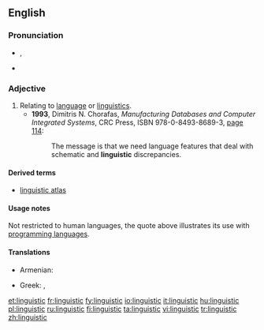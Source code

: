 ==English==

===Pronunciation===
* {{IPA|/lɪŋˈɡwɪstɪk/}}, {{SAMPA|/lIN"gwIstIk/}}
* {{audio|en-us-linguistic.ogg|Audio (US)}}

===Adjective===
{{en-adj|-}}

# Relating to [[language]] or [[linguistics]].
#* '''1993''', Dimitris N. Chorafas, ''Manufacturing Databases and Computer Integrated Systems'', CRC Press, ISBN 978-0-8493-8689-3, [http://books.google.com/books?id=ttMdfFpo7uYC&pg=PA114&vq=linguistic page 114]:
#*: The message is that we need language features that deal with schematic and '''linguistic''' discrepancies.

====Derived terms====
* [[linguistic atlas]]

====Usage notes====
Not restricted to human languages, the quote above illustrates its use with [[programming language]]s.

====Translations====
{{trans-top|Relating to language or linguistics}}
* Armenian: {{t-|hy|լեզվաբանական|tr=lezvabanakan|sc=Armn|xs=Armenian}}
{{trans-mid}}
* Greek: {{t+|el|γλωσσολογικός|sc=Grek}}, {{t+|el|γλωσσικός|sc=Grek}}
{{trans-bottom}}

[[et:linguistic]]
[[fr:linguistic]]
[[fy:linguistic]]
[[io:linguistic]]
[[it:linguistic]]
[[hu:linguistic]]
[[pl:linguistic]]
[[ru:linguistic]]
[[fi:linguistic]]
[[ta:linguistic]]
[[vi:linguistic]]
[[tr:linguistic]]
[[zh:linguistic]]